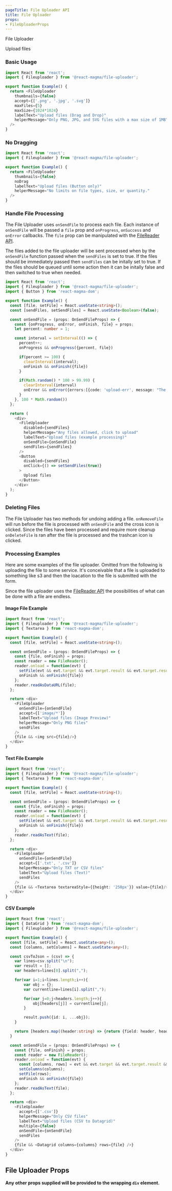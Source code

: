 ```yaml
---
pageTitle: File Uploader API
title: File Uploader
props:
- FileUploaderProps
---
```


<DocsHeading type="api">
  File Uploader
</DocsHeading>

Upload files

### Basic Usage

```typescript
import React from 'react';
import { Fileuploader } from '@react-magma/file-uploader';

export function Example() {
  return <FileUploader
    thumbnails={false}
    accept={['.png', '.jpg', '.svg']}
    maxFiles={5}
    maxSize={1024*1024}
    labelText="Upload files (Drag and Drop)"
    helperMessage="Only PNG, JPG, and SVG files with a max size of 1MB"
  />
}
```

### No Dragging

```typescript
import React from 'react';
import { Fileuploader } from '@react-magma/file-uploader';

export function Example() {
  return <FileUploader
    thumbnails={false}
    noDrag
    labelText="Upload files (Button only)"
    helperMessage="No limits on file types, size, or quantity."
  />
}
```

### Handle File Processing

The File Uploader uses `onSendFile` to process each file.
Each instance of `onSendFile` will be passed a `file` prop and `onProgress`, `onSuccess` and `onError` callbacks.
The `file` prop can be manipulated with the [FileReader API](https://developer.mozilla.org/en-US/docs/Web/API/FileReader).

The files added to the file uploader will be sent processed when by the `onSendFile` function passed
when the `sendFiles` is set to true. If the files should be immediately passed then `sendFiles` can be
initally set to true. If the files should be queued until some action then it can be initally false and
then switched to true when needed.

```typescript
import React from 'react';
import { Fileuploader } from '@react-magma/file-uploader';
import { Button } from 'react-magma-dom';

export function Example() {
  const [file, setFile] = React.useState<string>();
  const [sendFiles, setSendFiles] = React.useState<Boolean>(false);

  const onSendFile = (props: OnSendFileProps) => {
    const {onProgress, onError, onFinish, file} = props;
    let percent: number = 1;

    const interval = setInterval(() => {
      percent++;
      onProgress && onProgress({percent, file})

      if(percent >= 100) {
        clearInterval(interval);
        onFinish && onFinish({file})
      }

      if(Math.random() * 100 > 99.99) {
        clearInterval(interval)
        onError && onError({errors:[{code: 'upload-err', message: "The destination server has returned an error."}], file})
      }
    }, 100 * Math.random())
  };

  return (
    <div>
      <FileUploader
        disabled={sendFiles}
        helperMessage="Any files allowed, click to upload"
        labelText="Upload files (example processing)"
        onSendFile={onSendFile}
        sendFiles={sendFiles}
      />
      <Button
        disabled={sendFiles}
        onClick={() => setSendFiles(true)}
      >
        Upload files
      </Button>
    </div>
  );
}
```

### Deleting Files

The File Uploader has two methods for undoing adding a file. `onRemoveFile` will run before the file is processed with `onSendFile` and the cross icon is clicked.
Since the files have been processed and require more cleanup `onDeleteFile` is ran after the file is processed and the trashcan icon is clicked.

### Processing Examples

Here are some examples of the file uploader. Omitted from the following is uploading the file to some service.
It's conceivable that a file is uploaded to something like s3 and then the loacation to the file is submitted with the form.

Since the file uploader uses the [FileReader API](https://developer.mozilla.org/en-US/docs/Web/API/FileReader) the possibilities of what can be done with a file are endless.

#### Image File Example

```typescript
import React from 'react';
import { Fileuploader } from '@react-magma/file-uploader';
import { Textarea } from 'react-magma-dom';

export function Example() {
  const [file, setFile] = React.useState<string>();

  const onSendFile = (props: OnSendFileProps) => {
    const {file, onFinish} = props;
    const reader = new FileReader();
    reader.onload = function(evt) {
      setFile(evt && evt.target && evt.target.result && evt.target.result.toString() || '');
      onFinish && onFinish({file})
    };
    reader.readAsDataURL(file);
  };

  return <div>
    <FileUploader
      onSendFile={onSendFile}
      accept={['image/*']}
      labelText="Upload files (Image Preview)"
      helperMessage="Only PNG files"
      sendFiles
    />
    {file && <img src={file}/>}
  </div>
}
```

#### Text File Example

```typescript
import React from 'react';
import { Fileuploader } from '@react-magma/file-uploader';
import { Textarea } from 'react-magma-dom';

export function Example() {
  const [file, setFile] = React.useState<string>();

  const onSendFile = (props: OnSendFileProps) => {
    const {file, onFinish} = props;
    const reader = new FileReader();
    reader.onload = function(evt) {
      setFile(evt && evt.target && evt.target.result && evt.target.result.toString() || '');
      onFinish && onFinish({file})
    };
    reader.readAsText(file);
  };

  return <div>
    <FileUploader
      onSendFile={onSendFile}
      accept={['.txt', '.csv']}
      helperMessage="Only TXT or CSV files"
      labelText="Upload files (Text)"
      sendFiles
    />
    {file && <Textarea textareaStyle={{height: '250px'}} value={file}/>}
  </div>
}
```

#### CSV Example

```typescript
import React from 'react';
import { DataGrid } from 'react-magma-dom';
import { Fileuploader } from '@react-magma/file-uploader';

export function Example() {
  const [file, setFile] = React.useState<any>();
  const [columns, setColumns] = React.useState<any>();

  const csvToJson = (csv) => {
    var lines=csv.split("\n");
    var result = [];
    var headers=lines[0].split(",");

    for(var i=1;i<lines.length;i++){
        var obj = {};
        var currentline=lines[i].split(",");

        for(var j=0;j<headers.length;j++){
            obj[headers[j]] = currentline[j];
        }

        result.push({id: i, ...obj});
    }

    return [headers.map((header:string) => {return {field: header, header}}), result]; //JavaScript object
  }

  const onSendFile = (props: OnSendFileProps) => {
    const {file, onFinish} = props;
    const reader = new FileReader();
    reader.onload = function(evt) {
      const [columns, rows] = evt && evt.target && evt.target.result && csvToJson(evt.target.result.toString()) || []
      setColumns(columns);
      setFile(rows);
      onFinish && onFinish({file})
    };
    reader.readAsText(file);
  };

  return <div>
    <FileUploader
      accept={['.csv']}
      helperMessage="Only CSV files"
      labelText="Upload files (CSV to Datagrid)"
      multiple={false}
      onSendFile={onSendFile}
      sendFiles
    />
    {file && <Datagrid columns={columns} rows={file} />}
  </div>
}
```

## File Uploader Props

**Any other props supplied will be provided to the wrapping `div` element.**

<FileUploaderProps />
